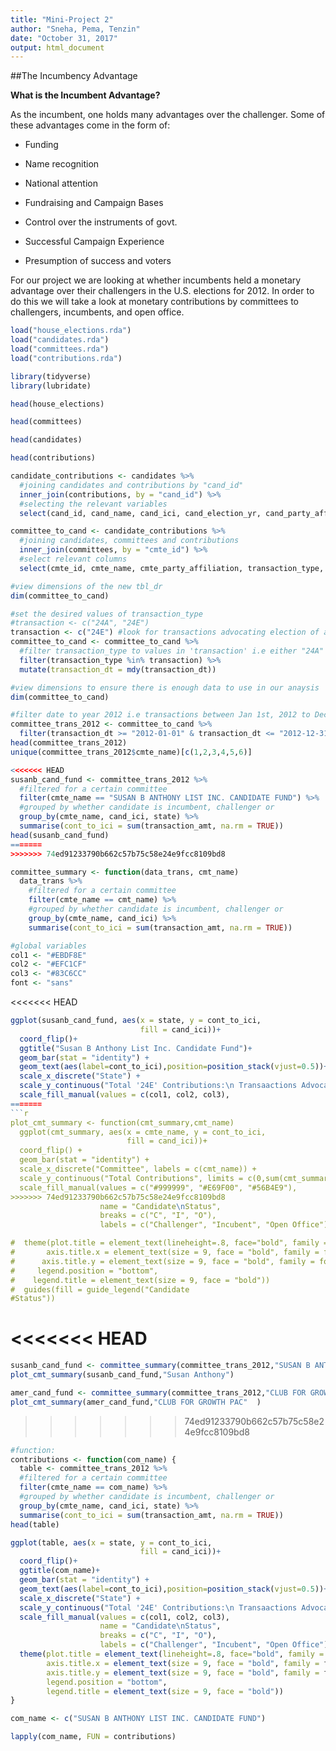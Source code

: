 ```yaml
---
title: "Mini-Project 2"
author: "Sneha, Pema, Tenzin"
date: "October 31, 2017"
output: html_document
---
```


##The Incumbency Advantage

**What is the Incumbent Advantage?**
 
As the incumbent, one holds many advantages over the challenger. Some of these advantages come in the form of:

- Funding

- Name recognition

- National attention

- Fundraising and Campaign Bases

- Control over the instruments of govt.

- Successful Campaign Experience

- Presumption of success and voters

For our project we are looking at whether incumbents held a monetary advantage over their challengers in the U.S. elections for 2012. In order to do this we will take a look at monetary contributions by committees to challengers, incumbents, and open office. 

```r
load("house_elections.rda")
load("candidates.rda")
load("committees.rda")
load("contributions.rda")
```

```r
library(tidyverse)
library(lubridate)
```
```r
head(house_elections)
```

```r
head(committees)
```
```r
head(candidates)
```
```r
head(contributions)
```

```r
candidate_contributions <- candidates %>%
  #joining candidates and contributions by "cand_id"
  inner_join(contributions, by = "cand_id") %>%
  #selecting the relevant variables
  select(cand_id, cand_name, cand_ici, cand_election_yr, cand_party_affiliation, cmte_id, transaction_type, name, transaction_dt, transaction_amt, state)
```

```r
committee_to_cand <- candidate_contributions %>%
  #joining candidates, committees and contributions
  inner_join(committees, by = "cmte_id") %>%
  #select relevant columns
  select(cmte_id, cmte_name, cmte_party_affiliation, transaction_type, name, transaction_dt, transaction_amt, cand_name, cand_party_affiliation, cand_ici, state)

#view dimensions of the new tbl_dr
dim(committee_to_cand)
```
```r
#set the desired values of transaction_type
#transaction <- c("24A", "24E")
transaction <- c("24E") #look for transactions advocating election of a candidate
committee_to_cand <- committee_to_cand %>%
  #filter transaction_type to values in 'transaction' i.e either "24A" or "24E"
  filter(transaction_type %in% transaction) %>%
  mutate(transaction_dt = mdy(transaction_dt))

#view dimensions to ensure there is enough data to use in our anaysis
dim(committee_to_cand)
```

```r
#filter date to year 2012 i.e transactions between Jan 1st, 2012 to Dec 31st, 2012
committee_trans_2012 <- committee_to_cand %>%
  filter(transaction_dt >= "2012-01-01" & transaction_dt <= "2012-12-31")
head(committee_trans_2012)
unique(committee_trans_2012$cmte_name)[c(1,2,3,4,5,6)]
```


```r
<<<<<<< HEAD
susanb_cand_fund <- committee_trans_2012 %>%
  #filtered for a certain committee
  filter(cmte_name == "SUSAN B ANTHONY LIST INC. CANDIDATE FUND") %>%
  #grouped by whether candidate is incumbent, challenger or 
  group_by(cmte_name, cand_ici, state) %>%
  summarise(cont_to_ici = sum(transaction_amt, na.rm = TRUE))
head(susanb_cand_fund)
=======
>>>>>>> 74ed91233790b662c57b75c58e24e9fcc8109bd8

committee_summary <- function(data_trans, cmt_name)
  data_trans %>%
    #filtered for a certain committee
    filter(cmte_name == cmt_name) %>%
    #grouped by whether candidate is incumbent, challenger or 
    group_by(cmte_name, cand_ici) %>%
    summarise(cont_to_ici = sum(transaction_amt, na.rm = TRUE))
```
```r
#global variables
col1 <- "#EBDF8E"
col2 <- "#EFC1CF"
col3 <- "#83C6CC"
font <- "sans"
```

<<<<<<< HEAD

```r
ggplot(susanb_cand_fund, aes(x = state, y = cont_to_ici,
                             fill = cand_ici))+
  coord_flip()+
  ggtitle("Susan B Anthony List Inc. Candidate Fund")+
  geom_bar(stat = "identity") + 
  geom_text(aes(label=cont_to_ici),position=position_stack(vjust=0.5))+
  scale_x_discrete("State") +
  scale_y_continuous("Total '24E' Contributions:\n Transaactions Advocating Election of a Candidate", limits = c(0,10000), breaks = seq(0, 10000, 5000), labels = c("$0", "$5,000", "$10,000")) +
  scale_fill_manual(values = c(col1, col2, col3),
=======
```r
plot_cmt_summary <- function(cmt_summary,cmt_name)
  ggplot(cmt_summary, aes(x = cmte_name, y = cont_to_ici,
                          fill = cand_ici))+
  coord_flip() +
  geom_bar(stat = "identity") + 
  scale_x_discrete("Committee", labels = c(cmt_name)) +
  scale_y_continuous("Total Contributions", limits = c(0,sum(cmt_summary$cont_to_ici)), breaks = seq(0,sum(cmt_summary$cont_to_ici), sum(cmt_summary$cont_to_ici)/5), labels = c("0%","20%","40%","60%","80%","100%") ) +
  scale_fill_manual(values = c("#999999", "#E69F00", "#56B4E9"),
>>>>>>> 74ed91233790b662c57b75c58e24e9fcc8109bd8
                    name = "Candidate\nStatus",
                    breaks = c("C", "I", "O"),
                    labels = c("Challenger", "Incubent", "Open Office")) 

#  theme(plot.title = element_text(lineheight=.8, face="bold", family = font),
#       axis.title.x = element_text(size = 9, face = "bold", family = font),
#      axis.title.y = element_text(size = 9, face = "bold", family = font),
#     legend.position = "bottom",
#    legend.title = element_text(size = 9, face = "bold"))
#  guides(fill = guide_legend("Candidate
#Status"))
```

<<<<<<< HEAD
=======

```r
susanb_cand_fund <- committee_summary(committee_trans_2012,"SUSAN B ANTHONY LIST INC. CANDIDATE FUND")
plot_cmt_summary(susanb_cand_fund,"Susan Anthony")
```

```r
amer_cand_fund <- committee_summary(committee_trans_2012,"CLUB FOR GROWTH PAC"  )
plot_cmt_summary(amer_cand_fund,"CLUB FOR GROWTH PAC"  )
```

>>>>>>> 74ed91233790b662c57b75c58e24e9fcc8109bd8
```r
#function:
contributions <- function(com_name) {
  table <- committee_trans_2012 %>%
  #filtered for a certain committee
  filter(cmte_name == com_name) %>%
  #grouped by whether candidate is incumbent, challenger or 
  group_by(cmte_name, cand_ici, state) %>%
  summarise(cont_to_ici = sum(transaction_amt, na.rm = TRUE))
head(table)

ggplot(table, aes(x = state, y = cont_to_ici,
                             fill = cand_ici))+
  coord_flip()+
  ggtitle(com_name)+
  geom_bar(stat = "identity") + 
  geom_text(aes(label=cont_to_ici),position=position_stack(vjust=0.5))+
  scale_x_discrete("State") +
  scale_y_continuous("Total '24E' Contributions:\n Transaactions Advocating Election of a Candidate", limits = c(0,10000), breaks = seq(0, 10000, 5000), labels = c("$0", "$5,000", "$10,000")) +
  scale_fill_manual(values = c(col1, col2, col3),
                    name = "Candidate\nStatus",
                    breaks = c("C", "I", "O"),
                    labels = c("Challenger", "Incubent", "Open Office"))+
  theme(plot.title = element_text(lineheight=.8, face="bold", family = font),
        axis.title.x = element_text(size = 9, face = "bold", family = font),
        axis.title.y = element_text(size = 9, face = "bold", family = font),
        legend.position = "bottom",
        legend.title = element_text(size = 9, face = "bold"))
}
```


```r
com_name <- c("SUSAN B ANTHONY LIST INC. CANDIDATE FUND")
```

```r
lapply(com_name, FUN = contributions)
```








